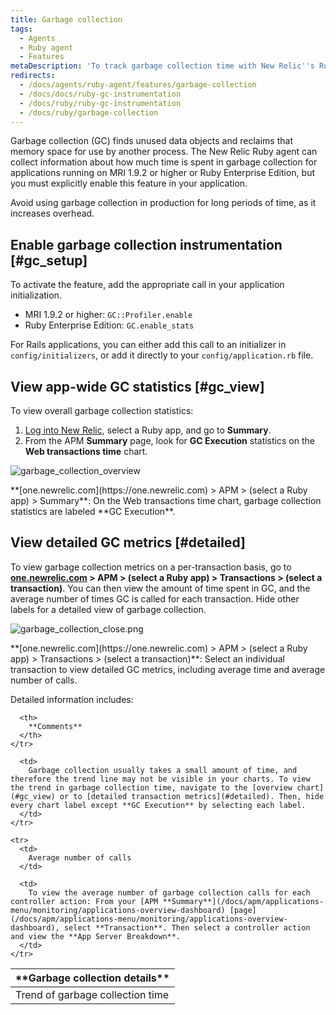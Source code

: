 ```yaml
---
title: Garbage collection
tags:
  - Agents
  - Ruby agent
  - Features
metaDescription: 'To track garbage collection time with New Relic''s Ruby agent, use GC::Profiler.enable (MRI 1.9.2 or higher) or GC.enable_stats (REE).'
redirects:
  - /docs/agents/ruby-agent/features/garbage-collection
  - /docs/docs/ruby-gc-instrumentation
  - /docs/ruby/ruby-gc-instrumentation
  - /docs/ruby/garbage-collection
---
```




Garbage collection (GC) finds unused data objects and reclaims that memory space for use by another process. The New Relic Ruby agent can collect information about how much time is spent in garbage collection for applications running on MRI 1.9.2 or higher or Ruby Enterprise Edition, but you must explicitly enable this feature in your application.

<Callout variant="important">
  Avoid using garbage collection in production for long periods of time, as it increases overhead.
</Callout>

## Enable garbage collection instrumentation [#gc_setup]

To activate the feature, add the appropriate call in your application initialization.

* MRI 1.9.2 or higher: `GC::Profiler.enable`
* Ruby Enterprise Edition: `GC.enable_stats`

For Rails applications, you can either add this call to an initializer in `config/initializers`, or add it directly to your `config/application.rb` file.

## View app-wide GC statistics [#gc_view]

To view overall garbage collection statistics:

1. [Log into New Relic](https://one.newrelic.com/), select a Ruby app, and go to **Summary**.
2. From the APM **Summary** page, look for **GC Execution** statistics on the **Web transactions time** chart.

<img
  src={garbageCollectionOverview}
  title="garbage_collection_overview"
  alt="garbage_collection_overview"
/>

<figcaption>
  **[one.newrelic.com](https://one.newrelic.com) > APM > (select a Ruby app) > Summary**: On the Web transactions time chart, garbage collection statistics are labeled **GC Execution**.
</figcaption>

## View detailed GC metrics [#detailed]

To view garbage collection metrics on a per-transaction basis, go to **[one.newrelic.com](https://one.newrelic.com) > APM > (select a Ruby app) > Transactions > (select a transaction)**. You can then view the amount of time spent in GC, and the average number of times GC is called for each transaction. Hide other labels for a detailed view of garbage collection.

<img
  src={garbageCollectionClose}
  title="garbage_collection_close.png"
  alt="garbage_collection_close.png"
/>

<figcaption>
  **[one.newrelic.com](https://one.newrelic.com) > APM > (select a Ruby app) > Transactions > (select a transaction)**: Select an individual transaction to view detailed GC metrics, including average time and average number of calls.
</figcaption>

Detailed information includes:

<table>
  <thead>
    <tr>
      <th width={200}>
        **Garbage collection details**
      </th>

      <th>
        **Comments**
      </th>
    </tr>
  </thead>

  <tbody>
    <tr>
      <td>
        Trend of garbage collection time
      </td>

      <td>
        Garbage collection usually takes a small amount of time, and therefore the trend line may not be visible in your charts. To view the trend in garbage collection time, navigate to the [overview chart](#gc_view) or to [detailed transaction metrics](#detailed). Then, hide every chart label except **GC Execution** by selecting each label.
      </td>
    </tr>

    <tr>
      <td>
        Average number of calls
      </td>

      <td>
        To view the average number of garbage collection calls for each controller action: From your [APM **Summary**](/docs/apm/applications-menu/monitoring/applications-overview-dashboard) [page](/docs/apm/applications-menu/monitoring/applications-overview-dashboard), select **Transaction**. Then select a controller action and view the **App Server Breakdown**.
      </td>
    </tr>
  </tbody>
</table>
